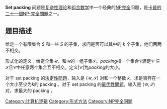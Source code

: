 {{unreferenced|time=2014-06-16T14:54:34+00:00}}
{{noteTA
|G1=IT
}}

'''Set packing''' 问题是[[复杂性理论|复杂性理论]]和[[组合数学|组合数学]]中一个经典的[[NP完全|NP完全]]问题，是[[卡普的二十一個NP-完全問題|卡普的二十一個NP-完全問題]]之一。

== 题目描述 ==

给定一个有限集合 ''S'' 和一些 ''S'' 的子集，求问是否可以其中的 ''k'' 个子集，他们两两不相交。

形式化的定义：给定全集<math>\mathcal{U}</math>，和<math>\mathcal{U}</math>的一组子集<math>\mathcal{S}</math>。''packing''指一个集合<math>\mathcal{C}</math>满足<math>\mathcal{C}\subseteq\mathcal{S}</math>且<math>\mathcal{C}</math>中任意两个集合互不相交。定义<math>|\mathcal{C}|</math>为''packing''的大小。

对于 set packing 的[[決定性問題|決定性問題]]，输入是 <math>(\mathcal{U},\mathcal{S})</math> 对和一个整数 <math>k</math>，求是否存在一个大小至少为<math>k</math>的 packing 。对于 set packing 的[[最优性問題|最优性問題]]，输入是 <math>(\mathcal{U},\mathcal{S})</math> 对，求最大的 packing 。

[[Category:计算机逻辑|Category:计算机逻辑]]
[[Category:形式方法|Category:形式方法]]
[[Category:NP完全问题|Category:NP完全问题]]